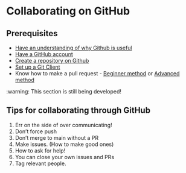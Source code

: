 
# Collaborating on GitHub

## Prerequisites

- [Have an understanding of why Github is useful](https://hutchdatascience.org/dasl-snack-github)
- [Have a GitHub account](https://hutchdatascience.org/dasl-snack-github)
- [Create a repository on Github](https://hutchdatascience.org/dasl-snack-github)
- [Set up a Git Client](https://hutchdatascience.org/dasl-snack-github)
- Know how to make a pull request - [Beginner method](https://hutchdatascience.org/dasl-snack-github) or [Advanced method](https://hutchdatascience.org/dasl-snack-github)


:warning: This section is still being developed! 

## Tips for collaborating through GitHub

1. Err on the side of over communicating!
2. Don't force push
3. Don't merge to main without a PR
4. Make issues. (How to make good ones)
5. How to ask for help!
6. You can close your own issues and PRs
7. Tag relevant people.
